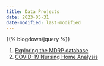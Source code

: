 ```yaml
---
title: Data Projects
date: 2023-05-31
date-modified: last-modified
---
```


{{% blogdown/jquery %}}

1. <a href="mcd_mdrp_database/" target="_blank">Exploring the MDRP database</a>
2. <a href="cms_c19_nh/" target="_blank">COVID-19 Nursing Home Analysis</a>

